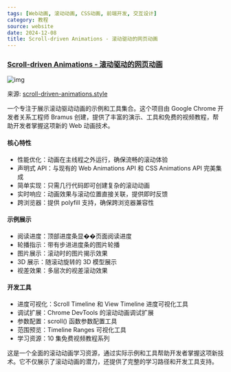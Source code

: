 ```yaml
---
tags: [Web动画, 滚动动画, CSS动画, 前端开发, 交互设计]
category: 教程
source: website
date: 2024-12-08
title: Scroll-driven Animations - 滚动驱动的网页动画
---
```


### [Scroll-driven Animations - 滚动驱动的网页动画](https://scroll-driven-animations.style/)

![img](https://img.mengpeng.tech/i/2024/12/07/67544d5541f88.webp)

来源: [scroll-driven-animations.style](https://scroll-driven-animations.style/)

一个专注于展示滚动驱动动画的示例和工具集合。这个项目由 Google Chrome 开发者关系工程师 Bramus 创建，提供了丰富的演示、工具和免费的视频教程，帮助开发者掌握这项新的 Web 动画技术。

#### 核心特性
- 性能优化：动画在主线程之外运行，确保流畅的滚动体验
- 声明式 API：与现有的 Web Animations API 和 CSS Animations API 完美集成
- 简单实现：只需几行代码即可创建复杂的滚动动画
- 实时响应：动画效果与滚动位置直接关联，提供即时反馈
- 跨浏览器：提供 polyfill 支持，确保跨浏览器兼容性

#### 示例展示
- 阅读进度：顶部进度条显��页面阅读进度
- 轮播指示：带有步进进度条的图片轮播
- 图片展示：滚动时的图片揭示效果
- 3D 展示：随滚动旋转的 3D 模型展示
- 视差效果：多层次的视差滚动效果

#### 开发工具
- 进度可视化：Scroll Timeline 和 View Timeline 进度可视化工具
- 调试扩展：Chrome DevTools 的滚动动画调试扩展
- 参数配置：scroll() 函数参数配置工具
- 范围预览：Timeline Ranges 可视化工具
- 学习资源：10 集免费视频教程系列

这是一个全面的滚动动画学习资源，通过实际示例和工具帮助开发者掌握这项新技术。它不仅展示了滚动动画的潜力，还提供了完整的学习路径和开发工具支持。 